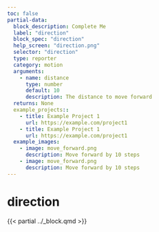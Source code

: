```yaml
---
toc: false
partial-data:
  block_description: Complete Me
  label: "direction"
  block_spec: "direction"
  help_screen: "direction.png"
  selector: "direction"
  type: reporter
  category: motion
  arguments:
    - name: distance
      type: number
      default: 10
      description: The distance to move forward
  returns: None
  example_projects::
    - title: Example Project 1
      url: https://example.com/project1
    - title: Example Project 1
      url: https://example.com/project1
  example_images:
    - image: move_forward.png
      description: Move forward by 10 steps
    - image: move_forward.png
      description: Move forward by 10 steps
---
```


# direction {.unnumbered}

{{< partial ../_block.qmd >}}
